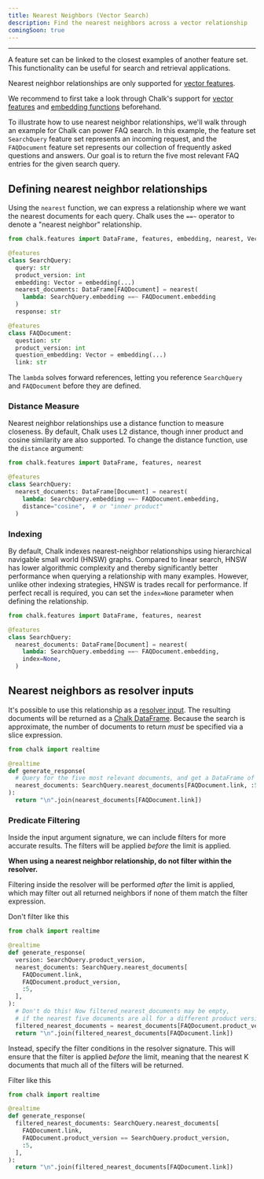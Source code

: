 ```yaml
---
title: Nearest Neighbors (Vector Search)
description: Find the nearest neighbors across a vector relationship
comingSoon: true
---
```



---

A feature set can be linked to the closest examples of another feature set. This functionality can be useful for search and retrieval applications.

Nearest neighbor relationships are only supported for [vector features](/docs/feature-types#vectors).

<TipInfo>
  We recommend to first take a look through Chalk's support for <a href="/docs/feature-types#vectors">vector
  features</a> and <a href="/docs/embeddings">embedding functions</a> beforehand.
</TipInfo>


To illustrate how to use nearest neighbor relationships, we'll walk through an example for Chalk can power FAQ search.
In this example, the feature set `SearchQuery` feature set represents an incoming request, and the `FAQDocument` feature set represents our collection
of frequently asked questions and answers. Our goal is to return the five most relevant FAQ entries for the given search query.

## Defining nearest neighbor relationships
Using the `nearest` function, we can express a relationship where we want the nearest documents for each query. Chalk uses the
`==~` operator to denote a "nearest neighbor" relationship.

```py
from chalk.features import DataFrame, features, embedding, nearest, Vector

@features
class SearchQuery:
  query: str
  product_version: int
  embedding: Vector = embedding(...)
  nearest_documents: DataFrame[FAQDocument] = nearest(
    lambda: SearchQuery.embedding ==~ FAQDocument.embedding
  )
  response: str

@features
class FAQDocument:
  question: str
  product_version: int
  question_embedding: Vector = embedding(...)
  link: str
```

<TipInfo>
  The <code>lambda</code> solves forward references, letting you reference <code>SearchQuery</code> and <code>FAQDocument</code> before they
  are defined.
</TipInfo>

### Distance Measure

Nearest neighbor relationships use a distance function to measure closeness. By default, Chalk uses L2 distance, though inner product and cosine similarity are
also supported. To change the distance function, use the `distance` argument:

```py
from chalk.features import DataFrame, features, nearest

@features
class SearchQuery:
  nearest_documents: DataFrame[Document] = nearest(
    lambda: SearchQuery.embedding ==~ FAQDocument.embedding,
    distance="cosine",  # or "inner product"
  )
```


### Indexing

By default, Chalk indexes nearest-neighbor relationships using hierarchical navigable small world (HNSW) graphs. Compared to linear search,
HNSW has lower algorithmic complexity and thereby significantly better performance when querying a relationship with many examples. However, unlike other indexing strategies,
HNSW is trades recall for performance. If perfect recall is required, you can set the `index=None` parameter when defining the relationship.

```py
from chalk.features import DataFrame, features, nearest

@features
class SearchQuery:
  nearest_documents: DataFrame[Document] = nearest(
    lambda: SearchQuery.embedding ==~ FAQDocument.embedding,
    index=None,
  )
```

## Nearest neighbors as resolver inputs

It's possible to use this relationship as a [resolver input](/docs/resolver-inputs#vector-dependencies). The resulting documents will be returned
as a [Chalk DataFrame](/docs/dataframe). Because the search is approximate, the number of documents to return *must* be specified via a slice
expression.

```py
from chalk import realtime

@realtime
def generate_response(
  # Query for the five most relevant documents, and get a DataFrame of the links
  nearest_documents: SearchQuery.nearest_documents[FAQDocument.link, :5],
):
  return "\n".join(nearest_documents[FAQDocument.link])
```

### Predicate Filtering

Inside the input argument signature, we can include filters for more accurate results. The filters will be applied _before_ the limit is applied.

**When using a nearest neighbor relationship, do not filter within the resolver.**

Filtering inside the resolver will be performed _after_ the limit is applied, which may filter out all returned neighbors if none of them match the filter expression.

<TipBad>Don't filter like this</TipBad>

```py
from chalk import realtime

@realtime
def generate_response(
  version: SearchQuery.product_version,
  nearest_documents: SearchQuery.nearest_documents[
    FAQDocument.link,
    FAQDocument.product_version,
    :5,
  ],
):
  # Don't do this! Now filtered_nearest_documents may be empty,
  # if the nearest five documents are all for a different product version
  filtered_nearest_documents = nearest_documents[FAQDocument.product_version == version]
  return "\n".join(filtered_nearest_documents[FAQDocument.link])
```

Instead, specify the filter conditions in the resolver signature. This will ensure that the filter is applied _before_ the limit,
meaning that the nearest K documents that much all of the filters will be returned.

<TipGood>Filter like this</TipGood>

```py
from chalk import realtime

@realtime
def generate_response(
  filtered_nearest_documents: SearchQuery.nearest_documents[
    FAQDocument.link,
    FAQDocument.product_version == SearchQuery.product_version,
    :5,
  ],
):
  return "\n".join(filtered_nearest_documents[FAQDocument.link])
```
